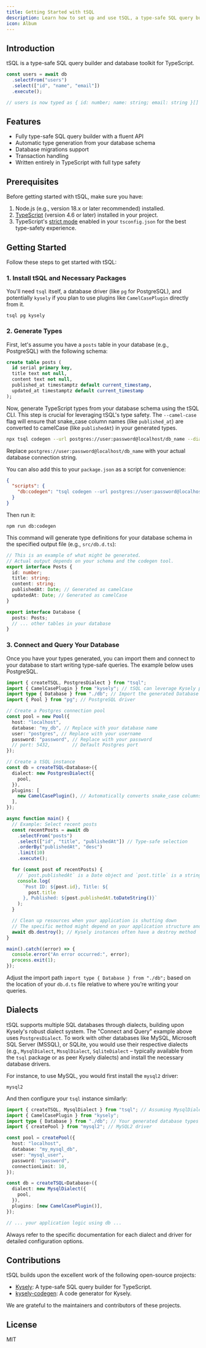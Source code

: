 ```yaml
---
title: Getting Started with tSQL
description: Learn how to set up and use tSQL, a type-safe SQL query builder for TypeScript.
icon: Album
---
```


## Introduction

tSQL is a type-safe SQL query builder and database toolkit for TypeScript.

```ts
const users = await db
  .selectFrom("users")
  .select(["id", "name", "email"])
  .execute();

// users is now typed as { id: number; name: string; email: string }[]
```

## Features

- Fully type-safe SQL query builder with a fluent API
- Automatic type generation from your database schema
- Database migrations support
- Transaction handling
- Written entirely in TypeScript with full type safety

## Prerequisites

Before getting started with tSQL, make sure you have:

1.  Node.js (e.g., version 18.x or later recommended) installed.
2.  [TypeScript](https://www.typescriptlang.org/) (version 4.6 or later) installed in your project.
3.  TypeScript's [strict mode](https://www.typescriptlang.org/tsconfig/#strict) enabled in your `tsconfig.json` for the best type-safety experience.

## Getting Started

Follow these steps to get started with tSQL:

### 1. Install tSQL and Necessary Packages

You'll need `tsql` itself, a database driver (like `pg` for PostgreSQL), and potentially `kysely` if you plan to use plugins like `CamelCasePlugin` directly from it.

```package-install
tsql pg kysely
```

### 2. Generate Types

First, let's assume you have a `posts` table in your database (e.g., PostgreSQL) with the following schema:

```sql title="Database Schema (e.g., PostgreSQL)"
create table posts (
  id serial primary key,
  title text not null,
  content text not null,
  published_at timestamptz default current_timestamp,
  updated_at timestamptz default current_timestamp
);
```

Now, generate TypeScript types from your database schema using the tSQL CLI. This step is crucial for leveraging tSQL's type safety. The `--camel-case` flag will ensure that snake_case column names (like `published_at`) are converted to camelCase (like `publishedAt`) in your generated types.

```bash title="Generate types from database"
npx tsql codegen --url postgres://user:password@localhost/db_name --dialect postgres --output src/db.d.ts --camel-case
```

Replace `postgres://user:password@localhost/db_name` with your actual database connection string.

You can also add this to your `package.json` as a script for convenience:

```json title="package.json"
{
  "scripts": {
    "db:codegen": "tsql codegen --url postgres://user:password@localhost/db_name --dialect postgres --output src/db.d.ts --camel-case"
  }
}
```

Then run it:

```package-install
npm run db:codegen
```

This command will generate type definitions for your database schema in the specified output file (e.g., `src/db.d.ts`):

```ts title="src/db.d.ts (Example)"
// This is an example of what might be generated.
// Actual output depends on your schema and the codegen tool.
export interface Posts {
  id: number;
  title: string;
  content: string;
  publishedAt: Date; // Generated as camelCase
  updatedAt: Date; // Generated as camelCase
}

export interface Database {
  posts: Posts;
  // ... other tables in your database
}
```

### 3. Connect and Query Your Database

Once you have your types generated, you can import them and connect to your database to start writing type-safe queries. The example below uses PostgreSQL.

```ts title="src/app.ts (Example)"
import { createTSQL, PostgresDialect } from "tsql";
import { CamelCasePlugin } from "kysely"; // tSQL can leverage Kysely plugins
import type { Database } from "./db"; // Import the generated Database interface (path relative to this file)
import { Pool } from "pg"; // PostgreSQL driver

// Create a Postgres connection pool
const pool = new Pool({
  host: "localhost",
  database: "my_db", // Replace with your database name
  user: "postgres", // Replace with your username
  password: "password", // Replace with your password
  // port: 5432,        // Default Postgres port
});

// Create a tSQL instance
const db = createTSQL<Database>({
  dialect: new PostgresDialect({
    pool,
  }),
  plugins: [
    new CamelCasePlugin(), // Automatically converts snake_case columns to camelCase properties
  ],
});

async function main() {
  // Example: Select recent posts
  const recentPosts = await db
    .selectFrom("posts")
    .select(["id", "title", "publishedAt"]) // Type-safe selection
    .orderBy("publishedAt", "desc")
    .limit(10)
    .execute();

  for (const post of recentPosts) {
    // `post.publishedAt` is a Date object and `post.title` is a string
    console.log(
      `Post ID: ${post.id}, Title: ${
        post.title
      }, Published: ${post.publishedAt.toDateString()}`
    );
  }

  // Clean up resources when your application is shutting down
  // The specific method might depend on your application structure and tSQL version
  await db.destroy(); // Kysely instances often have a destroy method
}

main().catch((error) => {
  console.error("An error occurred:", error);
  process.exit(1);
});
```

Adjust the import path `import type { Database } from "./db";` based on the location of your `db.d.ts` file relative to where you're writing your queries.

## Dialects

tSQL supports multiple SQL databases through dialects, building upon Kysely's robust dialect system. The "Connect and Query" example above uses `PostgresDialect`. To work with other databases like MySQL, Microsoft SQL Server (MSSQL), or SQLite, you would use their respective dialects (e.g., `MysqlDialect`, `MssqlDialect`, `SqliteDialect` – typically available from the `tsql` package or as peer Kysely dialects) and install the necessary database drivers.

For instance, to use MySQL, you would first install the `mysql2` driver:

```package-install
mysql2
```

And then configure your `tsql` instance similarly:

```ts title="src/app.ts (MySQL Example)"
import { createTSQL, MysqlDialect } from "tsql"; // Assuming MysqlDialect from tsql
import { CamelCasePlugin } from "kysely";
import type { Database } from "./db"; // Your generated database types
import { createPool } from "mysql2"; // MySQL2 driver

const pool = createPool({
  host: "localhost",
  database: "my_mysql_db",
  user: "mysql_user",
  password: "password",
  connectionLimit: 10,
});

const db = createTSQL<Database>({
  dialect: new MysqlDialect({
    pool,
  }),
  plugins: [new CamelCasePlugin()],
});

// ... your application logic using db ...
```

Always refer to the specific documentation for each dialect and driver for detailed configuration options.

## Contributions

tSQL builds upon the excellent work of the following open-source projects:

- [Kysely](https://github.com/kysely-org/kysely): A type-safe SQL query builder for TypeScript.
- [kysely-codegen](https://github.com/RobinBlomberg/kysely-codegen): A code generator for Kysely.

We are grateful to the maintainers and contributors of these projects.

## License

MIT
